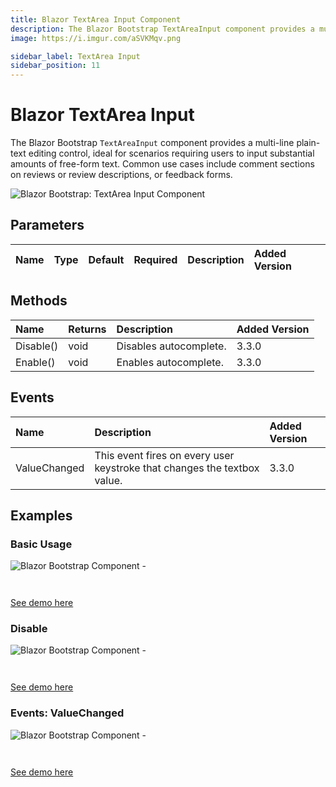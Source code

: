 ```yaml
---
title: Blazor TextArea Input Component
description: The Blazor Bootstrap TextAreaInput component provides a multi-line plain-text editing control, ideal for scenarios requiring users to input substantial amounts of free-form text. Common use cases include comment sections on reviews or review descriptions, or feedback forms.
image: https://i.imgur.com/aSVKMqv.png

sidebar_label: TextArea Input
sidebar_position: 11
---
```



# Blazor TextArea Input

The Blazor Bootstrap `TextAreaInput` component provides a multi-line plain-text editing control, ideal for scenarios requiring users to input substantial amounts of free-form text. Common use cases include comment sections on reviews or review descriptions, or feedback forms.

<CarbonAd />

<img src="https://i.imgur.com/aSVKMqv.png" alt="Blazor Bootstrap: TextArea Input Component" />

## Parameters
| Name | Type | Default | Required | Description | Added Version |
|:--|:--|:--|:--|:--|:--|

## Methods

| Name | Returns | Description | Added Version |
|:--|:--|:--|:--|
| Disable() | void | Disables autocomplete. | 3.3.0 |
| Enable() | void | Enables autocomplete. | 3.3.0 |

## Events

| Name | Description | Added Version |
|:--|:--|:--|
| ValueChanged | This event fires on every user keystroke that changes the textbox value. | 3.3.0 |

## Examples

### Basic Usage

<img src="" alt="Blazor Bootstrap  Component - " />

```cshtml {} showLineNumbers
```

```cs {} showLineNumbers
```

[See demo here](https://demos.blazorbootstrap.com/)

### Disable

<img src="" alt="Blazor Bootstrap  Component - " />

```cshtml {} showLineNumbers
```

```cs {} showLineNumbers
```

[See demo here](https://demos.blazorbootstrap.com/)

### Events: ValueChanged

<img src="" alt="Blazor Bootstrap  Component - " />

```cshtml {} showLineNumbers
```

```cs {} showLineNumbers
```

[See demo here](https://demos.blazorbootstrap.com/)
